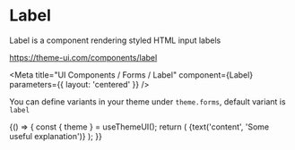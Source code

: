 
# Label

Label is a component rendering styled HTML input labels

https://theme-ui.com/components/label

<Meta title="UI Components / Forms / Label" component={Label} parameters={{ layout: 'centered' }} />

<ArgsTable of={Label} />

You can define variants in your theme under `theme.forms`, default variant is `label`

<Canvas>
  <Story name="Default">
    {() => {
      const { theme } = useThemeUI();
      return (
        <Label variant={select('Variant', theme ? Object.keys(theme.forms || {}) : [], 'label')}>
          {text('content', 'Some useful explanation')}
        </Label>
      );
    }}
  </Story>
</Canvas>
